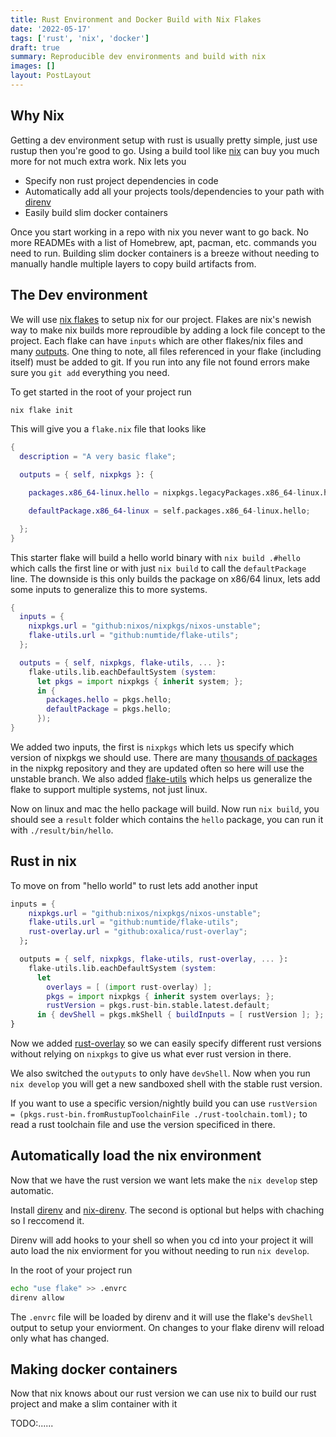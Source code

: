 ```yaml
---
title: Rust Environment and Docker Build with Nix Flakes
date: '2022-05-17'
tags: ['rust', 'nix', 'docker']
draft: true
summary: Reproducible dev environments and build with nix
images: []
layout: PostLayout
---
```


## Why Nix

Getting a dev environment setup with rust is usually pretty simple, just use rustup then you're good to go.
Using a build tool like [nix](https://nixos.org/) can buy you much more for not much extra work. Nix lets you

- Specify non rust project dependencies in code
- Automatically add all your projects tools/dependencies to your path with [direnv](https://direnv.net/)
- Easily build slim docker containers

Once you start working in a repo with nix you never want to go back.
No more READMEs with a list of Homebrew, apt, pacman, etc. commands you need to run.
Building slim docker containers is a breeze without needing to manually handle multiple layers to copy build artifacts from.

## The Dev environment

We will use [nix flakes](https://nixos.wiki/wiki/Flakes) to setup nix for our project.
Flakes are nix's newish way to make nix builds more reproudible by adding a lock file concept to the project.
Each flake can have `inputs` which are other flakes/nix files and many [outputs](https://nixos.wiki/wiki/Flakes#Output_schema).
One thing to note, all files referenced in your flake (including itself) must be added to git.
If you run into any file not found errors make sure you `git add` everything you need.

To get started in the root of your project run

```sh
nix flake init
```

This will give you a `flake.nix` file that looks like

```nix
{
  description = "A very basic flake";

  outputs = { self, nixpkgs }: {

    packages.x86_64-linux.hello = nixpkgs.legacyPackages.x86_64-linux.hello;

    defaultPackage.x86_64-linux = self.packages.x86_64-linux.hello;

  };
}
```

This starter flake will build a hello world binary with `nix build .#hello` which calls the first line or with just `nix build` to call the `defaultPackage` line.
The downside is this only builds the package on x86/64 linux, lets add some inputs to generalize this to more systems.

```nix
{
  inputs = {
    nixpkgs.url = "github:nixos/nixpkgs/nixos-unstable";
    flake-utils.url = "github:numtide/flake-utils";
  };

  outputs = { self, nixpkgs, flake-utils, ... }:
    flake-utils.lib.eachDefaultSystem (system:
      let pkgs = import nixpkgs { inherit system; };
      in {
        packages.hello = pkgs.hello;
        defaultPackage = pkgs.hello;
      });
}
```

We added two inputs, the first is `nixpkgs` which lets us specify which version of nixpkgs we should use.
There are many [thousands of packages](https://search.nixos.org/packages) in the nixpkg repository and they are updated often so here will use the unstable branch.
We also added [flake-utils](https://github.com/numtide/flake-utils) which helps us generalize the flake to support multiple systems, not just linux.

Now on linux and mac the hello package will build. Now run `nix build`, you should see a `result` folder which contains the `hello` package,
you can run it with `./result/bin/hello`.

## Rust in nix

To move on from "hello world" to rust lets add another input

```nix
inputs = {
    nixpkgs.url = "github:nixos/nixpkgs/nixos-unstable";
    flake-utils.url = "github:numtide/flake-utils";
    rust-overlay.url = "github:oxalica/rust-overlay";
  };

  outputs = { self, nixpkgs, flake-utils, rust-overlay, ... }:
    flake-utils.lib.eachDefaultSystem (system:
      let
        overlays = [ (import rust-overlay) ];
        pkgs = import nixpkgs { inherit system overlays; };
        rustVersion = pkgs.rust-bin.stable.latest.default;
      in { devShell = pkgs.mkShell { buildInputs = [ rustVersion ]; }; });
}
```

Now we added [rust-overlay](https://github.com/oxalica/rust-overlay) so we can easily specify different rust versions
without relying on `nixpkgs` to give us what ever rust version in there.

We also switched the `outyputs` to only have `devShell`. Now when you run `nix develop` you will get a new sandboxed shell with the stable rust version.

If you want to use a specific version/nightly build you can use
`rustVersion = (pkgs.rust-bin.fromRustupToolchainFile ./rust-toolchain.toml);` to read a rust toolchain file and use the version specificed in there.

## Automatically load the nix environment

Now that we have the rust version we want lets make the `nix develop` step automatic.

Install [direnv](https://direnv.net/) and [nix-direnv](https://github.com/nix-community/nix-direnv).
The second is optional but helps with chaching so I reccomend it.

Direnv will add hooks to your shell so when you cd into your project it will auto load the nix enviorment for you without needing to run `nix develop`.

In the root of your project run

```sh
echo "use flake" >> .envrc
direnv allow
```

The `.envrc` file will be loaded by direnv and it will use the flake's `devShell` output to setup your enviorment.
On changes to your flake direnv will reload only what has changed.

## Making docker containers

Now that nix knows about our rust version we can use nix to build our rust project and make a slim container with it

TODO:......
